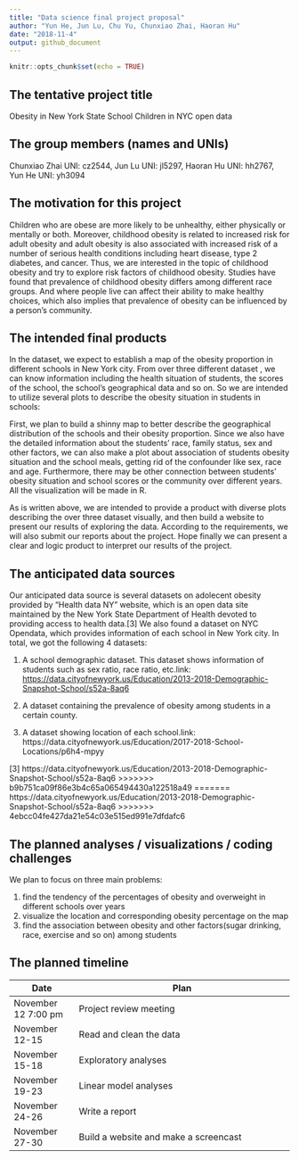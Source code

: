 ```yaml
---
title: "Data science final project proposal"
author: "Yun He, Jun Lu, Chu Yu, Chunxiao Zhai, Haoran Hu"
date: "2018-11-4"
output: github_document
---
```


```r
knitr::opts_chunk$set(echo = TRUE)
```

## The tentative project title
Obesity in New York State School Children in NYC open data

## The group members (names and UNIs)
Chunxiao Zhai UNI: cz2544, Jun Lu UNI: jl5297, Haoran Hu UNI: hh2767, Yun He UNI: yh3094

## The motivation for this project
Children who are obese are more likely to be unhealthy, either physically or mentally or both. Moreover, childhood obesity is related to increased risk for adult obesity and adult obesity is also associated with increased risk of a number of serious health conditions including heart disease, type 2 diabetes, and cancer. Thus, we are interested in the topic of childhood obesity and try to explore risk factors of childhood obesity. Studies have found that prevalence of childhood obesity differs among different race groups. And where people live can affect their ability to make healthy choices, which also implies that prevalence of obesity can be influenced by a person’s community. 

## The intended final products
In the dataset, we expect to establish a map of the obesity proportion in different schools in New York city. From over three different dataset , we can know information including the health situation of students, the scores of the school, the school’s geographical data and so on. So we are intended to utilize several plots to describe the obesity situation in students in schools:

First, we plan to build a shinny map to better describe the geographical distribution of the schools and their obesity proportion. Since we also have the detailed information about the students’ race, family status, sex and other factors, we can also make a plot about association of students obesity situation and the school meals, getting rid of the confounder like sex, race and age. Furthermore, there may be other connection between students’ obesity situation and school scores or the community over different years. All the visualization will be made in R.

As is written above, we are intended to provide a product with diverse plots describing the over three dataset visually, and then build a website to present our results of exploring the data. According to the requirements, we will also submit our reports about the project. Hope finally we can present a clear and logic product to interpret our results of the project.


## The anticipated data sources
Our anticipated data source is several datasets on adolecent obesity provided by "Health data NY" website, which is an open data site maintained by the New York State Department of Health devoted to providing access to health data.[3] We also found a dataset on NYC Opendata, which provides information of each school in New York city. In total, we got the following 4 datasets: 

1. A school demographic dataset. This dataset shows information of students such as sex ratio, race ratio, etc.link: <https://data.cityofnewyork.us/Education/2013-2018-Demographic-Snapshot-School/s52a-8aq6> 

2. A dataset containing the prevalence of obesity among students in a certain county.

3. A dataset showing location of each school.link: https://data.cityofnewyork.us/Education/2017-2018-School-Locations/p6h4-mpyy

[3] https://data.cityofnewyork.us/Education/2013-2018-Demographic-Snapshot-School/s52a-8aq6
>>>>>>> b9b751ca09f86e3b4c65a065494430a122518a49
=======
https://data.cityofnewyork.us/Education/2013-2018-Demographic-Snapshot-School/s52a-8aq6
>>>>>>> 4ebcc04fe427da21e54c03e515ed991e7dfdafc6

## The planned analyses / visualizations / coding challenges

We plan to focus on three main problems:

1. find the tendency of the percentages of obesity and overweight in different schools over years
2. visualize the location and corresponding obesity percentage on the map 
3. find the association between obesity and other factors(sugar drinking, race, exercise and so on) among students


## The planned timeline
Date                  | Plan                        
--------------------- | ------------------------------------------------------------------- 
November 12 7:00 pm   | Project review meeting   
November 12-15        | Read and clean the data   
November 15-18        | Exploratory analyses             
November 19-23        | Linear model analyses                            
November 24-26        | Write a report
November 27-30        | Build a website and make a screencast


